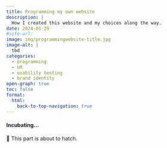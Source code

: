 ```yaml
---
title: Programming my own website
description: |
  How I created this website and my choices along the way.
date: 2024-01-29
#site-url:
image: img/programmingwebsite-title.jpg
image-alt: |
  tbd
categories:
  - programming
  - UX
  - usability testing
  - brand identity
open-graph: true
toc: false
format:
  html:
    back-to-top-navigation: true
---
```


::: {.tbc}
#### Incubating... {.unnumbered .unlisted}
🐣 This part is about to hatch.
:::

